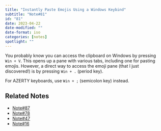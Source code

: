 ```yaml
---
title: "Instantly Paste Emojis Using a Windows Keybind"
subtitle: "Note#81"
id: "81"
date: 2023-04-22
date-modified: ""
date-format: iso
categories: [notes]
spotlight: ""
---
```

You probably know you can access the clipboard on Windows by pressing `Win + V`. This opens up a pane with various tabs, including one for pasting emojis. However, a direct way to access the emoji pane (that I just discovered!) is by pressing `Win + .` (period key).

For AZERTY keyboards, use `Win + ;` (semicolon key) instead.

## Related Notes

* [Note#87](/notes/87/)
* [Note#78](/notes/78/)
* [Note#47](/notes/47/)
* [Note#16](/notes/16/)
